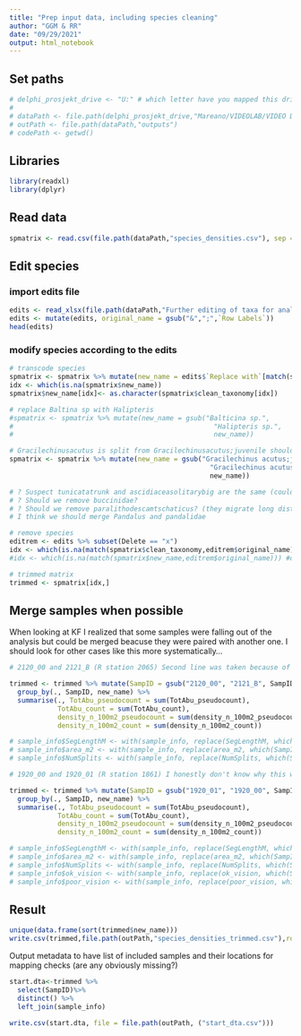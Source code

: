```yaml
---
title: "Prep input data, including species cleaning"
author: "GGM & RR"
date: "09/29/2021"
output: html_notebook
---
```


## Set paths
```r
# delphi_prosjekt_drive <- "U:" # which letter have you mapped this drive to?
# 
# dataPath <- file.path(delphi_prosjekt_drive,"Mareano/VIDEOLAB/VIDEO DATA/200m_scale_species_by_sample/Data_Delivery_2021")
# outPath <- file.path(dataPath,"outputs")
# codePath <- getwd()
```

## Libraries
```r
library(readxl)
library(dplyr)
```

## Read data
```r
spmatrix <- read.csv(file.path(dataPath,"species_densities.csv"), sep ="|")
```

## Edit species
### import edits file
```r
edits <- read_xlsx(file.path(dataPath,"Further editing of taxa for analyses.xlsx"))
edits <- mutate(edits, original_name = gsub("&",";",`Row Labels`))
head(edits)
```

### modify species according to the edits
```r
# transcode species
spmatrix <- spmatrix %>% mutate(new_name = edits$`Replace with`[match(spmatrix$clean_taxonomy,edits$original_name)])
idx <- which(is.na(spmatrix$new_name))
spmatrix$new_name[idx]<- as.character(spmatrix$clean_taxonomy[idx])

# replace Baltina sp with Halipteris
#spmatrix <- spmatrix %>% mutate(new_name = gsub("Balticina sp.",
#                                                  "Halipteris sp.",
#                                                  new_name))

# Gracilechinusacutus is split from Gracilechinusacutus;juvenile should we keep split?
spmatrix <- spmatrix %>% mutate(new_name = gsub("Gracilechinus acutus;juvenile",
                                                  "Gracilechinus acutus",
                                                  new_name))

# ?	Suspect tunicatatrunk and ascidiaceasolitarybig are the same (could leave split, Pål to decide?)
# ?	Should we remove buccinidae?
# ?	Should we remove paralithodescamtschaticus? (they migrate long distances so are not associated with any particular habitat)
# I think we should merge Pandalus and pandalidae

# remove species
editrem <- edits %>% subset(Delete == "x")
idx <- which(is.na(match(spmatrix$clean_taxonomy,editrem$original_name)))
#idx <- which(is.na(match(spmatrix$new_name,editrem$original_name))) #or this?

# trimmed matrix
trimmed <- spmatrix[idx,]
```


## Merge samples when possible
When looking at KF I realized that some samples were falling out of the analysis but could be merged beacuse they were paired with another one. I should look for other cases like this more systematically...
```r
# 2120_00 and 2121_B (R station 2065) Second line was taken because of a crash during the first one. data can be combined

trimmed <- trimmed %>% mutate(SampID = gsub("2120_00", "2121_B", SampID)) %>%
  group_by(., SampID, new_name) %>%
  summarise(., TotAbu_pseudocount = sum(TotAbu_pseudocount),
            TotAbu_count = sum(TotAbu_count),
            density_n_100m2_pseudocount = sum(density_n_100m2_pseudocount),
            density_n_100m2_count = sum(density_n_100m2_count))

# sample_info$SegLengthM <- with(sample_info, replace(SegLengthM, which(SampID == "2121_B"), sum(57.4500,114.4500)))
# sample_info$area_m2 <- with(sample_info, replace(area_m2, which(SampID == "2121_B"), sum(123.1584,413.2917)))
# sample_info$NumSplits <- with(sample_info, replace(NumSplits, which(SampID == "2121_B"), -1))

# 1920_00 and 1920_01 (R station 1861) I honestly don't know why this was split in the first place. data can be combined

trimmed <- trimmed %>% mutate(SampID = gsub("1920_01", "1920_00", SampID)) %>%
  group_by(., SampID, new_name) %>%
  summarise(., TotAbu_pseudocount = sum(TotAbu_pseudocount),
            TotAbu_count = sum(TotAbu_count),
            density_n_100m2_pseudocount = sum(density_n_100m2_pseudocount),
            density_n_100m2_count = sum(density_n_100m2_count))

# sample_info$SegLengthM <- with(sample_info, replace(SegLengthM, which(SampID == "1920_00"), sum(135.5369,135.5369)))
# sample_info$area_m2 <- with(sample_info, replace(area_m2, which(SampID == "1920_00"), sum(210.6630,236.5845)))
# sample_info$NumSplits <- with(sample_info, replace(NumSplits, which(SampID == "1920_00"), -1))
# sample_info$ok_vision <- with(sample_info, replace(ok_vision, which(SampID == "1920_00"), mean(0.2235294,0.6363636)))
# sample_info$poor_vision <- with(sample_info, replace(poor_vision, which(SampID == "1920_00"), mean(0.7764706,0.3636364)))


```

## Result
```r
unique(data.frame(sort(trimmed$new_name)))
write.csv(trimmed,file.path(outPath,"species_densities_trimmed.csv"),row.names = FALSE)
```
Output metadata to have list of included samples and their locations for mapping checks (are any obviously missing?)
```r
start.dta<-trimmed %>%
  select(SampID)%>%
  distinct() %>%
  left_join(sample_info)

write.csv(start.dta, file = file.path(outPath, ("start_dta.csv")))
```

